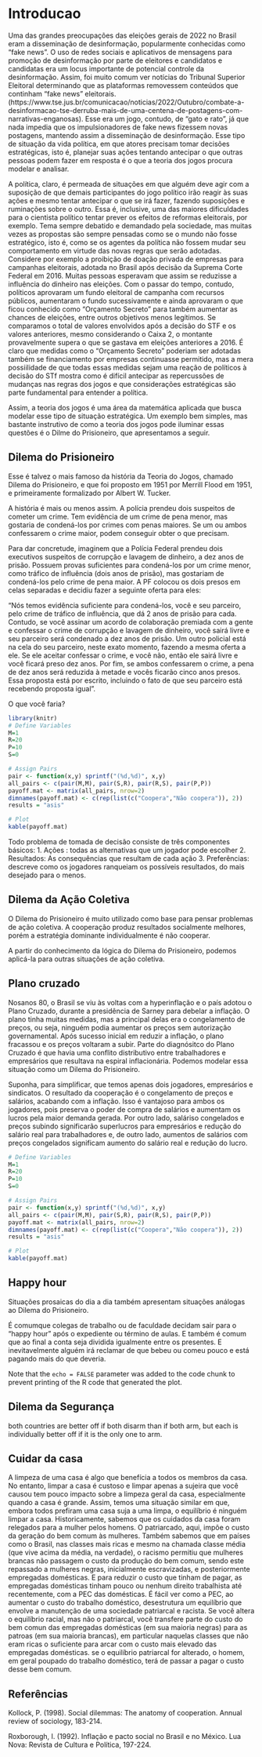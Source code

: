 # Introducao

Uma das grandes preocupações das eleições gerais de 2022 no Brasil eram a disseminação de desinformação, popularmente conhecidas como "fake news". O uso de redes sociais e aplicativos de mensagens para promoção de desinformação por parte de eleitores e candidatos e candidatas era um locus importante de potencial controle da desinformação. Assim, foi muito comum ver notícias do Tribunal Superior Eleitoral determinando que as plataformas removessem conteúdos que continham "fake news" eleitorais. (https://www.tse.jus.br/comunicacao/noticias/2022/Outubro/combate-a-desinformacao-tse-derruba-mais-de-uma-centena-de-postagens-com-narrativas-enganosas). Esse era um jogo, contudo, de "gato e rato", já que nada impedia que os impulsionadores de fake news fizessem novas postagens, mantendo assim a disseminação de desinformação. Esse tipo de situação da vida política, em que atores precisam tomar decisões estratégicas, isto é, planejar suas ações tentando antecipar o que outras pessoas podem fazer em resposta é o que a teoria dos jogos procura modelar e analisar.

A política, claro, é permeada de situações em que alguém deve agir com a suposição de que demais participantes do jogo político irão reagir às suas ações e mesmo tentar antecipar o que se irá fazer, fazendo suposições e ruminações sobre o outro. Essa é, inclusive, uma das maiores dificuldades para o cientista político tentar prever os efeitos de reformas eleitorais, por exemplo. Tema sempre debatido e demandado pela sociedade, mas muitas vezes as propostas são sempre pensadas como se o mundo não fosse estratégico, isto é, como se os agentes da política não fossem mudar seu comportamento em virtude das novas regras que serão adotadas. Considere por exemplo a proibição de doação privada de empresas para campanhas eleitorais, adotada no Brasil após decisão da Suprema Corte Federal em 2016. Muitas pessoas esperavam que assim se reduzisse a influência do dinheiro nas eleições. Com o passar do tempo, contudo, políticos aprovaram um fundo eleitoral de campanha com recursos públicos, aumentaram o fundo sucessivamente e ainda aprovaram o que ficou conhecido como "Orçamento Secreto" para também aumentar as chances de eleições, entre outros objetivos menos legítimos. Se comparamos o total de valores envolvidos após a decisão do STF e os valores anteriores, mesmo considerando o Caixa 2, o montante provavelmente supera o que se gastava em eleições anteriores a 2016. É claro que medidas como o "Orçamento Secreto" poderiam ser adotadas também se financiamento por empresas continuasse permitido, mas a mera possiilidade de que todas essas medidas sejam uma reação de políticos à decisão do STf mostra como é difícil antecipar as repercussões de mudanças nas regras dos jogos e que considerações estratégicas são parte fundamental para entender a política.

Assim, a teoria dos jogos é uma área da matemática aplicada que busca modelar esse tipo de situação estratégica. Um exemplo bem simples, mas bastante instrutivo de como a teoria dos jogos pode iluminar essas questões é o Dilme do Prisioneiro, que apresentamos a seguir.

## Dilema do Prisioneiro

Esse é talvez o mais famoso da história da Teoria do Jogos, chamado Dilema do Prisioneiro, e que foi proposto em 1951 por Merrill Flood em 1951, e primeiramente formalizado por Albert W. Tucker.

A história é mais ou menos assim. A polícia prendeu dois suspeitos de cometer um crime. Tem evidência de um crime de pena menor, mas gostaria de condená-los por crimes com penas maiores. Se um ou ambos confessarem o crime maior, podem conseguir obter o que precisam.

Para dar concretude, imaginem que a Polícia Federal prendeu dois executivos suspeitos de corrupção e lavagem de dinheiro, a dez anos de prisão. Possuem provas suficientes para condená-los por um crime menor, como tráfico de influência (dois anos de prisão), mas gostariam de condená-los pelo crime de pena maior. A PF colocou os dois presos em celas separadas e decidiu fazer a seguinte oferta para eles:

"Nós temos evidência suficiente para condená-los, você e seu parceiro, pelo crime de tráfico de influência, que dá 2 anos de prisão para cada. Contudo, se você assinar um acordo de colaboração premiada com a gente e confessar o crime de corrupção e lavagem de dinheiro, você sairá livre e seu parceiro será condenado a dez anos de prisão. Um outro policial está na cela do seu parceiro, neste exato momento, fazendo a mesma oferta a ele. Se ele aceitar confessar o crime, e você não, então ele sairá livre e você ficará preso dez anos. Por fim, se ambos confessarem o crime, a pena de dez anos será reduzida à metade e vocês ficarão cinco anos presos. Essa proposta está por escrito, incluindo o fato de que seu parceiro está recebendo proposta igual".

O que você faria?


```r
library(knitr)
# Define Variables
M=1
R=20
P=10
S=0

# Assign Pairs
pair <- function(x,y) sprintf("(%d,%d)", x,y)
all_pairs <- c(pair(M,M), pair(S,R), pair(R,S), pair(P,P))
payoff.mat <- matrix(all_pairs, nrow=2)
dimnames(payoff.mat) <- c(rep(list(c("Coopera","Não coopera")), 2))
results = "asis"

# Plot 
kable(payoff.mat)

```

Todo problema de tomada de decisão consiste de três componentes básicos:
1. Ações : todas as alternativas que um jogador pode escolher
2. Resultados: As consequências que resultam de cada ação
3. Preferências: descreve como os jogadores ranqueiam os possíveis resultados, do mais desejado para o menos.

## Dilema da Ação Coletiva

O Dilema do Prisioneiro é muito utilizado como base para pensar problemas de ação coletiva. A cooperação produz resultados socialmente melhores, porém a estratégia dominante individualmente é não cooperar.

A partir do conhecimento da lógica do Dilema do Prisioneiro, podemos aplicá-la para outras situações de ação coletiva.

## Plano cruzado

Nosanos 80, o Brasil se viu às voltas com a hyperinflação e o país adotou o Plano Cruzado, durante a presidência de Sarney para debelar a inflação. O plano tinha muitas medidas, mas a principal delas era o congelamento de preços, ou seja, ninguém podia aumentar os preços sem autorização governamental. Após sucesso inicial em reduzir a inflação, o plano fracassou e os preços voltaram a subir. Parte do diagnósitco do Plano Cruzado é que havia uma conflito distributivo entre trabalhadores e empresários que resultava na espiral inflacionária. Podemos modelar essa situação como um Dilema do Prisioneiro.

Suponha, para simplificar, que temos apenas dois jogadores, empresários e sindicatos. O resultado da cooperação é o congelamento de preços e salários, acabando com a inflação. Isso é vantajoso para ambos os jogadores, pois preserva o poder de compra de salários e aumentam os lucros pela maior demanda gerada. Por outro lado, saláriso congelados e preços subindo significarão superlucros para empresários e redução do salário real para trabalhadores e, de outro lado, aumentos de salários com preços congelados significam aumento do salário real e redução do lucro.


```r
# Define Variables
M=1
R=20
P=10
S=0

# Assign Pairs
pair <- function(x,y) sprintf("(%d,%d)", x,y)
all_pairs <- c(pair(M,M), pair(S,R), pair(R,S), pair(P,P))
payoff.mat <- matrix(all_pairs, nrow=2)
dimnames(payoff.mat) <- c(rep(list(c("Coopera","Não coopera")), 2))
results = "asis"

# Plot 
kable(payoff.mat)

```

## Happy hour
Situações prosaicas do dia a dia também apresentam situações análogas ao Dilema do Prisioneiro.

É comumque colegas de trabalho ou de faculdade decidam sair para o "happy hour" após o expediente ou término de aulas. E também é comum que ao final a conta seja dividida igualmente entre os presentes. E inevitavelmente alguém irá reclamar de que bebeu ou comeu pouco e está pagando mais do que deveria.

Note that the `echo = FALSE` parameter was added to the code chunk to prevent printing of the R code that generated the plot.

## Dilema da Segurança

both countries are better off if both disarm than if both arm, but
each is individually better off if it is the only one to arm.

## Cuidar da casa

A limpeza de uma casa é algo que benefícia a todos os membros da casa. No entanto, limpar a casa é custoso e limpar apenas a sujeira que você causou tem pouco impacto sobre a limpeza geral da casa, especialmente quando a casa é grande. Assim, temos uma situação similar em que, embora todos prefiram uma casa suja a uma limpa, o equilíbrio é ninguém limpar a casa. Historicamente, sabemos que os cuidados da casa foram relegados para a mulher pelos homens. O patriarcado, aqui, impôe o custo da geração do bem comum às mulheres. Também sabemos que em países como o Brasil, nas classes mais ricas e mesmo na chamada classe média (que vive acima da média, na verdade), o racismo permitiu que mulheres brancas não passagem o custo da produção do bem comum, sendo este repassado a mulheres negras, inicialmente escravizadas, e posteriormente empregadas domésticas. E para reduzir o custo que tinham de pagar, as empregadas domésticas tinham pouco ou nenhum direito trabalhista até recentemente, com a PEC das domésticas. É fácil ver como a PEC, ao aumentar o custo do trabalho doméstico, desestrutura um equilíbrio que envolve a manutenção de uma sociedade patriarcal e racista. Se você altera o equilíbrio racial, mas não o patriarcal, você transfere parte do custo do bem comun das empregadas domésticas (em sua maioria negras) para as patroas (em sua maioria brancas), em particular naquelas classes que não eram ricas o suficiente para arcar com o custo mais elevado das empregadas domésticas. se o equilíbrio patriarcal for alterado, o homem, em geral poupado do trabalho doméstico, terá de passar a pagar o custo desse bem comum.


## Referências

Kollock, P. (1998). Social dilemmas: The anatomy of cooperation. Annual review of sociology, 183-214.

Roxborough, I. (1992). Inflação e pacto social no Brasil e no México. Lua Nova: Revista de Cultura e Política, 197-224.


